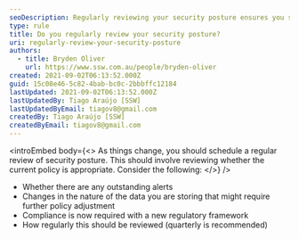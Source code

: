 ```yaml
---
seoDescription: Regularly reviewing your security posture ensures you stay ahead of emerging threats and maintain compliance with evolving regulatory frameworks.
type: rule
title: Do you regularly review your security posture?
uri: regularly-review-your-security-posture
authors:
  - title: Bryden Oliver
    url: https://www.ssw.com.au/people/bryden-oliver
created: 2021-09-02T06:13:52.000Z
guid: 15c08e46-5c82-4bab-bc0c-2bbbffc12184
lastUpdated: 2021-09-02T06:13:52.000Z
lastUpdatedBy: Tiago Araújo [SSW]
lastUpdatedByEmail: tiagov8@gmail.com
createdBy: Tiago Araújo [SSW]
createdByEmail: tiagov8@gmail.com
---
```


<introEmbed
  body={<>
As things change, you should schedule a regular review of security posture. This should involve reviewing whether the current policy is appropriate. Consider the following:
  </>}
/>
- Whether there are any outstanding alerts
- Changes in the nature of the data you are storing that might require further policy adjustment
- Compliance is now required with a new regulatory framework
- How regularly this should be reviewed (quarterly is recommended)
